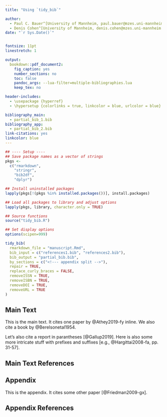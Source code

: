 ```yaml
---
title: "Using `tidy_bib`"

author:
  - Paul C. Bauer^[University of Mannheim, paul.bauer@mzes.uni-mannheim.de]
  - Denis Cohen^[University of Mannheim, denis.cohen@mzes.uni-mannheim.de]
date: "`r Sys.Date()`"


fontsize: 11pt
linestretch: 1

output:
  bookdown::pdf_document2:
    fig_caption: yes
    number_sections: no
    toc: false
    pandoc_args: --lua-filter=multiple-bibliographies.lua
    keep_tex: no

header-includes:
  - \usepackage {hyperref}
  - \hypersetup {colorlinks = true, linkcolor = blue, urlcolor = blue}

bibliography_main:
  - partial_bib_1.bib
bibliography_app:
  - partial_bib_2.bib
link-citations: yes
linkcolor: blue
---
```

  
```r
## ---- Setup ----
## Save package names as a vector of strings
pkgs <-
  c("rmarkdown",
    "stringr",
    "bib2df",
    "dplyr")

## Install uninstalled packages
lapply(pkgs[!(pkgs %in% installed.packages())], install.packages)

## Load all packages to library and adjust options
lapply(pkgs, library, character.only = TRUE)

## Source functions
source("tidy_bib.R")

## Set display options
options(scipen=999)
```

```r
tidy_bib(
  rmarkdown_file = "manuscript.Rmd",
  bib_input = c("references1.bib", "references2.bib"),
  bib_output = "partial_bib.bib",
  by_sections = c("<!--- appendix split -->"),
  repair = TRUE,
  replace_curly_braces = FALSE,
  removeISSN = TRUE,
  removeISBN = TRUE,
  removeDOI = TRUE,
  removeURL = TRUE
)
```

## Main Text

This is the main text. It cites one paper by @Athey2019-fy inline.
We also cite a book by @Berelsonetal1954. 

Let's also cite a report in parantheses [@Gallup2019].
Here is also some more intricate stuff with prefixes and suffixes
[e.g., @Hargittai2008-fa, pp. 31-57].

## Main Text References
<div id="refs_main"></div>

<!--- appendix split -->
## Appendix

This is the appendix. It cites some other paper [@Friedman2009-gx].

## Appendix References
<div id="refs_app"></div>
